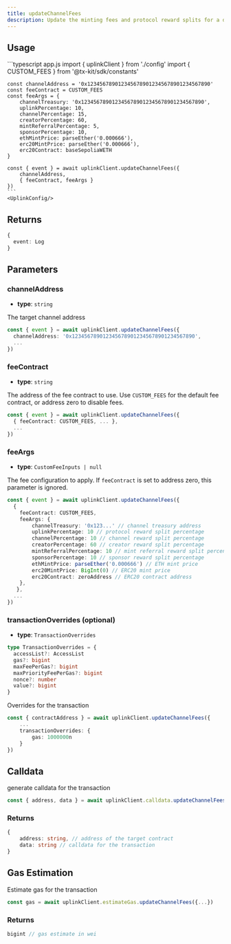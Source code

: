 ```yaml
---
title: updateChannelFees
description: Update the minting fees and protocol reward splits for a deployed channel
---
```



## Usage
<CodeGroup>
    ```typescript app.js
    import { uplinkClient } from './config'
    import { CUSTOM_FEES } from '@tx-kit/sdk/constants'

    const channelAddress = '0x1234567890123456789012345678901234567890'
    const feeContract = CUSTOM_FEES
    const feeArgs = {
        channelTreasury: '0x1234567890123456789012345678901234567890',
        uplinkPercentage: 10,
        channelPercentage: 15,
        creatorPercentage: 60,
        mintReferralPercentage: 5,
        sponsorPercentage: 10,
        ethMintPrice: parseEther('0.000666'),
        erc20MintPrice: parseEther('0.000666'),
        erc20Contract: baseSepoliaWETH
    }

    const { event } = await uplinkClient.updateChannelFees({
        channelAddress,
        { feeContract, feeArgs }
    })
    ```
    <UplinkConfig/>
</CodeGroup>

## Returns
```typescript
{ 
  event: Log 
}
```

## Parameters

### channelAddress
- **type**: `string`

The target channel address
```typescript
const { event } = await uplinkClient.updateChannelFees({
  channelAddress: '0x1234567890123456789012345678901234567890',
  ...
})
```

### feeContract
- **type**: `string`

The address of the fee contract to use. Use `CUSTOM_FEES` for the default fee contract, or address zero to disable fees.
```typescript
const { event } = await uplinkClient.updateChannelFees({
  { feeContract: CUSTOM_FEES, ... },
  ...
})
```

### feeArgs
- **type**: `CustomFeeInputs | null`

The fee configuration to apply. If `feeContract` is set to address zero, this parameter is ignored.
```typescript
const { event } = await uplinkClient.updateChannelFees({
  { 
    feeContract: CUSTOM_FEES,
    feeArgs: {
        channelTreasury: '0x123...' // channel treasury address
        uplinkPercentage: 10 // protocol reward split percentage
        channelPercentage: 10 // channel reward split percentage
        creatorPercentage: 60 // creator reward split percentage
        mintReferralPercentage: 10 // mint referral reward split percentage
        sponsorPercentage: 10 // sponsor reward split percentage
        ethMintPrice: parseEther('0.000666') // ETH mint price
        erc20MintPrice: BigInt(0) // ERC20 mint price
        erc20Contract: zeroAddress // ERC20 contract address
    },
   },
  ...
})
```

### transactionOverrides (optional)
- **type**: `TransactionOverrides`
```typescript
type TransactionOverrides = {
  accessList?: AccessList
  gas?: bigint
  maxFeePerGas?: bigint
  maxPriorityFeePerGas?: bigint
  nonce?: number
  value?: bigint
}
```

Overrides for the transaction


```typescript
const { contractAddress } = await uplinkClient.updateChannelFees({
    ...
    transactionOverrides: {
        gas: 1000000n
    }
})
```
## Calldata

generate calldata for the transaction

```typescript
const { address, data } = await uplinkClient.calldata.updateChannelFees({...})
```

### Returns 
```typescript
{
    address: string, // address of the target contract
    data: string // calldata for the transaction
}
```

## Gas Estimation

Estimate gas for the transaction

```typescript
const gas = await uplinkClient.estimateGas.updateChannelFees({...})
```

### Returns
```typescript
bigint // gas estimate in wei
```